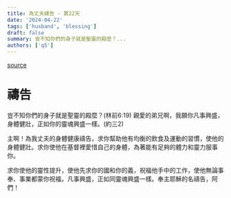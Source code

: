 ```yaml
---
title: 為丈夫禱告 - 第22天
date: '2024-04-22'
tags: ['husband', 'blessing']
draft: false
summary: 豈不知你們的身子就是聖靈的殿麼？...
authors: ['q5']
---
```


[source](https://q5help.me/faith/Prayforhusband31days.jsp)

# 禱告

豈不知你們的身子就是聖靈的殿麼？(林前6:19)
親愛的弟兄啊，我願你凡事興盛，身體健壯，正如你的靈魂興盛一樣。(約三2)

主啊！為我丈夫的身體健康禱告，求你幫助他有均衡的飲食及運動的習慣，使他的身體健壯。求你使他在基督裡愛惜自己的身體，為著能有足夠的體力和靈力服事你。

求你使他的靈性提升，使他先求你的國和你的義，祝福他手中的工作，使他無論事奉、事業都蒙你祝福，凡事興盛，正如同靈魂興盛一樣。奉主耶穌的名禱告，阿們！
